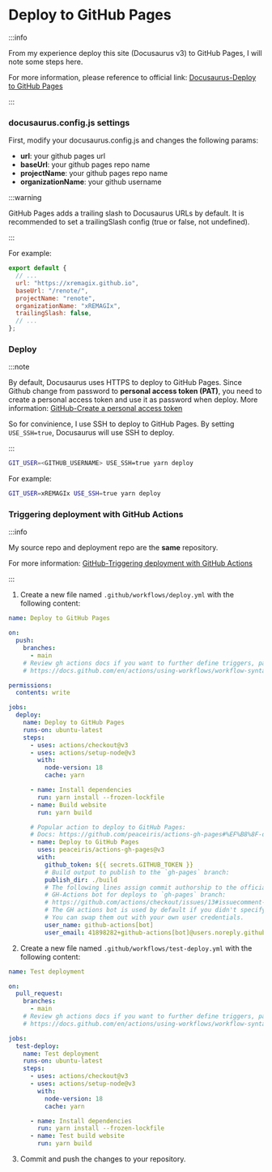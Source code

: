 # Deploy to GitHub Pages

:::info

From my experience deploy this site (Docusaurus v3) to GitHub Pages, I will note some steps here.

For more information, please reference to official link: [Docusaurus-Deploy to GitHub Pages](https://docusaurus.io/docs/deployment#deploying-to-github-pages)

:::

### docusaurus.config.js settings

First, modify your docusaurus.config.js and changes the following params:

- **url**: your github pages url
- **baseUrl**: your github pages repo name
- **projectName**: your github pages repo name
- **organizationName**: your github username

:::warning

GitHub Pages adds a trailing slash to Docusaurus URLs by default. It is recommended to set a trailingSlash config (true or false, not undefined).

:::

For example:

```js
export default {
  // ...
  url: "https://xremagix.github.io",
  baseUrl: "/renote/",
  projectName: "renote",
  organizationName: "xREMAGIx",
  trailingSlash: false,
  // ...
};
```

### Deploy

:::note

By default, Docusaurus uses HTTPS to deploy to GitHub Pages. Since Github change from password to **personal access token (PAT)**, you need to create a personal access token and use it as password when deploy.
More information: [GitHub-Create a personal access token](https://docs.github.com/en/github/authenticating-to-github/creating-a-personal-access-token)

So for convinience, I use SSH to deploy to GitHub Pages. By setting `USE_SSH=true`, Docusaurus will use SSH to deploy.

:::

```bash
GIT_USER=<GITHUB_USERNAME> USE_SSH=true yarn deploy
```

For example:

```bash
GIT_USER=xREMAGIx USE_SSH=true yarn deploy
```

### Triggering deployment with GitHub Actions

:::info

My source repo and deployment repo are the **same** repository.

For more information: [GitHub-Triggering deployment with GitHub Actions](https://docusaurus.io/docs/deployment#triggering-deployment-with-github-actions)

:::

1. Create a new file named `.github/workflows/deploy.yml` with the following content:

```yml
name: Deploy to GitHub Pages

on:
  push:
    branches:
      - main
    # Review gh actions docs if you want to further define triggers, paths, etc
    # https://docs.github.com/en/actions/using-workflows/workflow-syntax-for-github-actions#on

permissions:
  contents: write

jobs:
  deploy:
    name: Deploy to GitHub Pages
    runs-on: ubuntu-latest
    steps:
      - uses: actions/checkout@v3
      - uses: actions/setup-node@v3
        with:
          node-version: 18
          cache: yarn

      - name: Install dependencies
        run: yarn install --frozen-lockfile
      - name: Build website
        run: yarn build

      # Popular action to deploy to GitHub Pages:
      # Docs: https://github.com/peaceiris/actions-gh-pages#%EF%B8%8F-docusaurus
      - name: Deploy to GitHub Pages
        uses: peaceiris/actions-gh-pages@v3
        with:
          github_token: ${{ secrets.GITHUB_TOKEN }}
          # Build output to publish to the `gh-pages` branch:
          publish_dir: ./build
          # The following lines assign commit authorship to the official
          # GH-Actions bot for deploys to `gh-pages` branch:
          # https://github.com/actions/checkout/issues/13#issuecomment-724415212
          # The GH actions bot is used by default if you didn't specify the two fields.
          # You can swap them out with your own user credentials.
          user_name: github-actions[bot]
          user_email: 41898282+github-actions[bot]@users.noreply.github.com
```

2. Create a new file named `.github/workflows/test-deploy.yml` with the following content:

```yml
name: Test deployment

on:
  pull_request:
    branches:
      - main
    # Review gh actions docs if you want to further define triggers, paths, etc
    # https://docs.github.com/en/actions/using-workflows/workflow-syntax-for-github-actions#on

jobs:
  test-deploy:
    name: Test deployment
    runs-on: ubuntu-latest
    steps:
      - uses: actions/checkout@v3
      - uses: actions/setup-node@v3
        with:
          node-version: 18
          cache: yarn

      - name: Install dependencies
        run: yarn install --frozen-lockfile
      - name: Test build website
        run: yarn build
```

3. Commit and push the changes to your repository.
